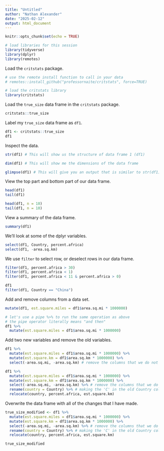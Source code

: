 ```yaml
---
title: "Untitled"
author: "Nathan Alexander"
date: "2025-02-12"
output: html_document
---
```


```r
knitr::opts_chunk$set(echo = TRUE)
```


```r
# load libraries for this session
library(tidyverse)
library(dplyr)
library(remotes)
```

Load the `critstats` package.

```r
# use the remote install function to call in your data
# remotes::install_github("professornaite/critstats", force=TRUE)

# load the critstats library
library(critstats)
```

Load the `true_size` data frame in the `critstats` package.

```r
critstats::true_size
```

Label my `true_size` data frame as `df1`.

```r
df1 <- critstats::true_size
df1
```

Inspect the data.

```r
str(df1) # This will show us the structure of data frame 1 (df1)

dim(df1) # This will show me the dimensions of the data frame

glimpse(df1) # This will give you an output that is similar to str(df1) but it doesn't have as much info
```
View the top part and bottom part of our data frame.

```r
head(df1)
tail(df1)

head(df1, n = 10)
tail(df1, n = 10)
```

View a summary of the data frame.

```r
summary(df1)
```

We'll look at some of the dplyr variables.

```r

select(df1, Country, percent.africa)
select(df1, -area.sq.km)
```

We use `filter` to select row, or deselect rows in our data frame.

```r
filter(df1, percent.africa > 30)
filter(df1, percent.africa < 1)
filter(df1, percent.africa < 11 & percent.africa > 0)
```

```r
df1
filter(df1, Country == "China")
```

Add and remove columns from a data set.

```r
mutate(df1, est.square.miles = df1$area.sq.mi * 1000000)

# let's use a pipe %>% to run the same operation as above
# the pipe operator literally means "and then"
df1 %>%
  mutate(est.square.miles = df1$area.sq.mi * 1000000)
```

Add two new variables and remove the old variables.

```r

df1 %>% 
  mutate(est.square.miles = df1$area.sq.mi * 1000000) %>% 
  mutate(est.square.km = df1$area.sq.km * 1000000) %>% 
  select(-area.sq.mi, -area.sq.km) # remove the columns that we do not need
```


```r
df1 %>% 
  mutate(est.square.miles = df1$area.sq.mi * 1000000) %>% 
  mutate(est.square.km = df1$area.sq.km * 1000000) %>% 
  select(-area.sq.mi, -area.sq.km) %>% # remove the columns that we do not need
  rename(country = Country) %>% # making the 'C' in the old Country column lowercase
  relocate(country, percent.africa, est.square.km)
```

Overwrite the data frame with all of the changes that I have made.

```r
true_size_modified <- df1 %>% 
  mutate(est.square.miles = df1$area.sq.mi * 1000000) %>% 
  mutate(est.square.km = df1$area.sq.km * 1000000) %>% 
  select(-area.sq.mi, -area.sq.km) %>% # remove the columns that we do not need
  rename(country = Country) %>% # making the 'C' in the old Country column lowercase
  relocate(country, percent.africa, est.square.km)

true_size_modified
```








